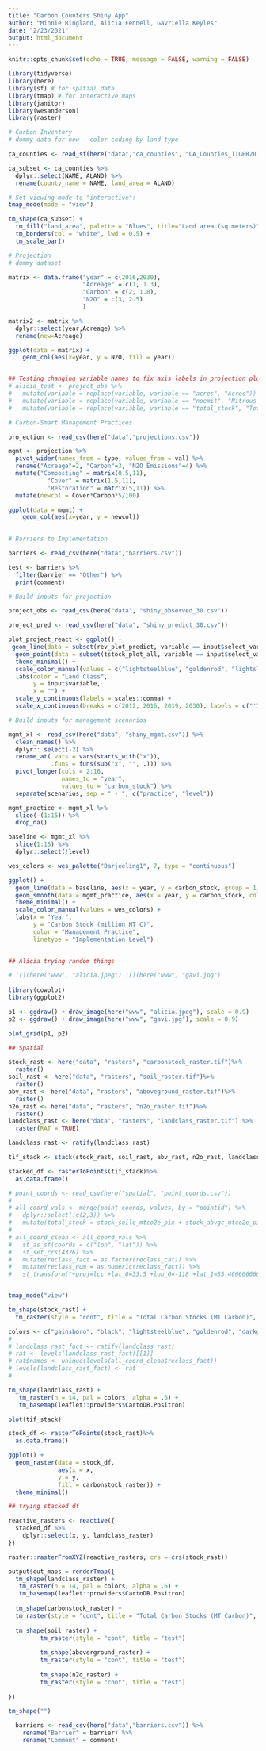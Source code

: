 ```yaml
---
title: "Carbon Counters Shiny App"
author: "Minnie Ringland, Alicia Fennell, Gavriella Keyles"
date: "2/23/2021"
output: html_document
---
```


```r
knitr::opts_chunk$set(echo = TRUE, message = FALSE, warning = FALSE)

library(tidyverse)
library(here)
library(sf) # for spatial data
library(tmap) # for interactive maps
library(janitor)
library(wesanderson)
library(raster)
```

```r
# Carbon Inventory
# dummy data for now - color coding by land type

ca_counties <- read_sf(here("data","ca_counties", "CA_Counties_TIGER2016.shp"))

ca_subset <- ca_counties %>% 
  dplyr::select(NAME, ALAND) %>% 
  rename(county_name = NAME, land_area = ALAND)

# Set viewing mode to "interactive":
tmap_mode(mode = "view")

tm_shape(ca_subset) +
  tm_fill("land_area", palette = "Blues", title="Land area (sq meters)") +
  tm_borders(col = "white", lwd = 0.5) +
  tm_scale_bar()

```

```r
# Projection
# dummy dataset

matrix <- data.frame("year" = c(2016,2030),
                     "Acreage" = c(1, 1.3),
                     "Carbon" = c(2, 1.8),
                     "N2O" = c(3, 2.5)
                     )

matrix2 <- matrix %>% 
  dplyr::select(year,Acreage) %>% 
  rename(new=Acreage)

ggplot(data = matrix) +
    geom_col(aes(x=year, y = N2O, fill = year))


## Testing changing variable names to fix axis labels in projection plots 
# alicia_test <- project_obs %>% 
#   mutate(variable = replace(variable, variable == "acres", "Acres")) %>%
#   mutate(variable = replace(variable, variable == "noemit", "Nitrous Oxide Emissions (MTCO2e)")) %>%
#   mutate(variable = replace(variable, variable == "total_stock", "Total Carbon Stock (MT Carbon)")) 

```


```r
# Carbon-Smart Management Practices

projection <- read_csv(here("data","projections.csv"))

mgmt <- projection %>%
  pivot_wider(names_from = type, values_from = val) %>% 
  rename("Acreage"=2, "Carbon"=3, "N2O Emissions"=4) %>% 
  mutate("Composting" = matrix(0.5,11),
           "Cover" = matrix(1.5,11),
           "Restoration" = matrix(5,11)) %>% 
  mutate(newcol = Cover*Carbon*5/100)

ggplot(data = mgmt) +
    geom_col(aes(x=year, y = newcol))
 


```

```r
# Barriers to Implementation

barriers <- read_csv(here("data","barriers.csv"))

test <- barriers %>% 
  filter(barrier == "Other") %>% 
  print(comment)

```



```r

# Build inputs for projection

project_obs <- read_csv(here("data", "shiny_observed_30.csv"))

project_pred <- read_csv(here("data", "shiny_predict_30.csv"))

plot_project_react <- ggplot() +
 geom_line(data = subset(rev_plot_predict, variable == input$select_variable), aes(x = year, y = value, group = land_class, color = land_class), size = .8, linetype = "dashed") +
  geom_point(data = subset(tstock_plot_all, variable == input$select_variable), aes(x = year, y = value, group = land_class, color = land_class), size = 3.6) +
  theme_minimal() +
  scale_color_manual(values = c("lightsteelblue", "goldenrod", "lightslategrey", "darkred", "sandybrown", "darkolivegreen3", "green4", "cornflowerblue", "purple4")) +
  labs(color = "Land Class",
       y = input$variable,
       x = "") +
  scale_y_continuous(labels = scales::comma) +
  scale_x_continuous(breaks = c(2012, 2016, 2019, 2030), labels = c("'12", "'16", "'19", "'30"))
```

```r

# Build inputs for management scenarios

mgmt_xl <- read_csv(here("data", "shiny_mgmt.csv")) %>% 
  clean_names() %>% 
  dplyr:: select(-2) %>% 
  rename_at(.vars = vars(starts_with("x")),
            .funs = funs(sub("x", "", .))) %>% 
  pivot_longer(cols = 2:16, 
               names_to = "year",
               values_to = "carbon_stock") %>% 
  separate(scenarios, sep = " - ", c("practice", "level"))

mgmt_practice <- mgmt_xl %>% 
  slice(-(1:15)) %>% 
  drop_na()

baseline <- mgmt_xl %>% 
  slice(1:15) %>% 
  dplyr::select(!level)

wes_colors <- wes_palette("Darjeeling1", 7, type = "continuous")

ggplot() +
  geom_line(data = baseline, aes(x = year, y = carbon_stock, group = 1), color = "black") +
  geom_smooth(data = mgmt_practice, aes(x = year, y = carbon_stock, color = practice, linetype = level, group = interaction(practice, level))) + 
  theme_minimal() + 
  scale_color_manual(values = wes_colors) +
  labs(x = "Year",
       y = "Carbon Stock (million MT C)",
       color = "Management Practice",
       linetype = "Implementation Level")
  

```

```r
## Alicia trying random things 

# ![](here("www", "alicia.jpeg") ![](here("www", "gavi.jpg")
                                   
library(cowplot)
library(ggplot2)

p1 <- ggdraw() + draw_image(here("www", "alicia.jpeg"), scale = 0.9)
p2 <- ggdraw() + draw_image(here("www", "gavi.jpg"), scale = 0.9)

plot_grid(p1, p2)


```

```r
## Spatial

stock_rast <- here("data", "rasters", "carbonstock_raster.tif")%>% 
  raster()
soil_rast <- here("data", "rasters", "soil_raster.tif")%>% 
  raster()
abv_rast <- here("data", "rasters", "aboveground_raster.tif")%>% 
  raster()
n2o_rast <- here("data", "rasters", "n2o_raster.tif")%>% 
  raster()
landclass_rast <- here("data", "rasters", "landclass_raster.tif") %>% 
  raster(RAT = TRUE)

landclass_rast <- ratify(landclass_rast)

tif_stack <- stack(stock_rast, soil_rast, abv_rast, n2o_rast, landclass_rast)

stacked_df <- rasterToPoints(tif_stack)%>%
  as.data.frame()

# point_coords <- read_csv(here("spatial", "point_coords.csv"))
# 
# all_coord_vals <- merge(point_coords, values, by = "pointid") %>% 
#   dplyr::select(!c(2,3)) %>% 
#   mutate(total_stock = stock_soilc_mtco2e_pix + stock_abvgc_mtco2e_pixel)
# 
# all_coord_clean <- all_coord_vals %>% 
#   st_as_sf(coords = c("lon", "lat")) %>% 
#   st_set_crs(4326) %>% 
#   mutate(reclass_fact = as.factor(reclass_cat)) %>% 
#   mutate(reclass_num = as.numeric(reclass_fact)) %>% 
#   st_transform("+proj=lcc +lat_0=33.5 +lon_0=-118 +lat_1=35.4666666666667 +lat_2=34.0333333333333 +x_0=2000000.0001016 +y_0=500000.0001016 +datum=NAD83 +units=us-ft +no_defs")


tmap_mode("view")

tm_shape(stock_rast) +
  tm_raster(style = "cont", title = "Total Carbon Stocks (MT Carbon)", palette = "Greens")

colors <- c("gainsboro", "black", "lightsteelblue", "goldenrod", "darkgreen", "darkolivegreen3", "lightslategrey", "darkred", "sandybrown", "cornflowerblue", "chartreuse3", "burlywood3", "purple4", "dodgerblue4") 
# 
# landclass_rast_fact <- ratify(landclass_rast)
# rat <- levels(landclass_rast_fact)[[1]]
# rat$names <- unique(levels(all_coord_clean$reclass_fact))
# levels(landclass_rast_fact) <- rat
# 

tm_shape(landclass_rast) +
   tm_raster(n = 14, pal = colors, alpha = .6) +
   tm_basemap(leaflet::providers$CartoDB.Positron)

plot(tif_stack)

stock_df <- rasterToPoints(stock_rast)%>%
  as.data.frame()

ggplot() +
  geom_raster(data = stock_df,
              aes(x = x,
              y = y,
              fill = carbonstock_raster)) +
  theme_minimal()

```

```r
## trying stacked df

reactive_rasters <- reactive({
  stacked_df %>% 
    dplyr::select(x, y, landclass_raster)
})

raster::rasterFromXYZ(reactive_rasters, crs = crs(stock_rast))

output$out_maps = renderTmap({
  tm_shape(landclass_raster) +
   tm_raster(n = 14, pal = colors, alpha = .6) +
   tm_basemap(leaflet::providers$CartoDB.Positron)
  
  tm_shape(carbonstock_raster) +
  tm_raster(style = "cont", title = "Total Carbon Stocks (MT Carbon)", palette = "Greens")
  
  tm_shape(soil_raster) +
         tm_raster(style = "cont", title = "test")
     
         tm_shape(aboverground_raster) +
         tm_raster(style = "cont", title = "test")
     
         tm_shape(n2o_raster) +
         tm_raster(style = "cont", title = "test")
  
})
```


```r

tm_shape("")

  barriers <- read_csv(here("data","barriers.csv")) %>% 
    rename("Barrier" = barrier) %>% 
    rename("Comment" = comment)


```

